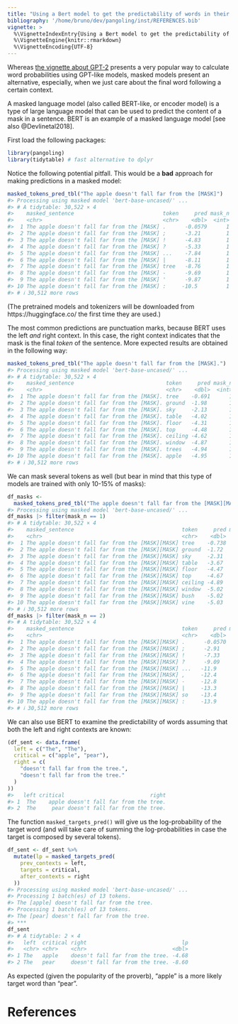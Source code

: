 ```yaml
---
title: "Using a Bert model to get the predictability of words in their context"
bibliography: '/home/bruno/dev/pangoling/inst/REFERENCES.bib'
vignette: >
  %\VignetteIndexEntry{Using a Bert model to get the predictability of words in their context}
  %\VignetteEngine{knitr::rmarkdown}
  %\VignetteEncoding{UTF-8}
---
```





<!-- https://ropensci.org/blog/2019/12/08/precompute-vignettes/ -->

Whereas [the vignette about GPT-2](intro-gpt2.html) presents a very popular way 
to calculate word probabilities using GPT-like models, masked models present an
alternative, especially, when we just care about the final word following a 
certain context.

A masked language model (also called BERT-like, or encoder model) is a type of 
large language model  that can be used to predict the content of a mask in a 
sentence. BERT is an example of a masked language model 
[see also @Devlinetal2018].


First load the following packages:


``` r
library(pangoling)
library(tidytable) # fast alternative to dplyr
```


Notice the following potential pitfall. This would be a **bad** approach for
making predictions in a masked model:


``` r
masked_tokens_pred_tbl("The apple doesn't fall far from the [MASK]")
#> Processing using masked model 'bert-base-uncased/' ...
#> # A tidytable: 30,522 × 4
#>    masked_sentence                            token     pred mask_n
#>    <chr>                                      <chr>    <dbl>  <int>
#>  1 The apple doesn't fall far from the [MASK] .      -0.0579      1
#>  2 The apple doesn't fall far from the [MASK] ;      -3.21        1
#>  3 The apple doesn't fall far from the [MASK] !      -4.83        1
#>  4 The apple doesn't fall far from the [MASK] ?      -5.33        1
#>  5 The apple doesn't fall far from the [MASK] ...    -7.84        1
#>  6 The apple doesn't fall far from the [MASK] |      -8.11        1
#>  7 The apple doesn't fall far from the [MASK] tree   -8.76        1
#>  8 The apple doesn't fall far from the [MASK] -      -9.69        1
#>  9 The apple doesn't fall far from the [MASK] '      -9.87        1
#> 10 The apple doesn't fall far from the [MASK] :     -10.5         1
#> # ℹ 30,512 more rows
```
(The pretrained models and tokenizers will be downloaded from 
https://huggingface.co/ the first time they are used.)


The most common predictions are punctuation marks, because BERT uses the left 
*and* right context. In this case, the right context indicates that the mask is 
the final *token* of the sentence.
More expected results are obtained in the following way:


``` r
masked_tokens_pred_tbl("The apple doesn't fall far from the [MASK].")
#> Processing using masked model 'bert-base-uncased/' ...
#> # A tidytable: 30,522 × 4
#>    masked_sentence                             token     pred mask_n
#>    <chr>                                       <chr>    <dbl>  <int>
#>  1 The apple doesn't fall far from the [MASK]. tree    -0.691      1
#>  2 The apple doesn't fall far from the [MASK]. ground  -1.98       1
#>  3 The apple doesn't fall far from the [MASK]. sky     -2.13       1
#>  4 The apple doesn't fall far from the [MASK]. table   -4.02       1
#>  5 The apple doesn't fall far from the [MASK]. floor   -4.31       1
#>  6 The apple doesn't fall far from the [MASK]. top     -4.48       1
#>  7 The apple doesn't fall far from the [MASK]. ceiling -4.62       1
#>  8 The apple doesn't fall far from the [MASK]. window  -4.87       1
#>  9 The apple doesn't fall far from the [MASK]. trees   -4.94       1
#> 10 The apple doesn't fall far from the [MASK]. apple   -4.95       1
#> # ℹ 30,512 more rows
```

We can mask several tokens as well (but bear in mind that this type of models 
are trained with only 10-15% of masks):


``` r
df_masks <- 
  masked_tokens_pred_tbl("The apple doesn't fall far from the [MASK][MASK]")
#> Processing using masked model 'bert-base-uncased/' ...
df_masks |> filter(mask_n == 1)
#> # A tidytable: 30,522 × 4
#>    masked_sentence                                  token     pred mask_n
#>    <chr>                                            <chr>    <dbl>  <int>
#>  1 The apple doesn't fall far from the [MASK][MASK] tree    -0.738      1
#>  2 The apple doesn't fall far from the [MASK][MASK] ground  -1.72       1
#>  3 The apple doesn't fall far from the [MASK][MASK] sky     -2.31       1
#>  4 The apple doesn't fall far from the [MASK][MASK] table   -3.67       1
#>  5 The apple doesn't fall far from the [MASK][MASK] floor   -4.47       1
#>  6 The apple doesn't fall far from the [MASK][MASK] top     -4.67       1
#>  7 The apple doesn't fall far from the [MASK][MASK] ceiling -4.89       1
#>  8 The apple doesn't fall far from the [MASK][MASK] window  -5.02       1
#>  9 The apple doesn't fall far from the [MASK][MASK] bush    -5.02       1
#> 10 The apple doesn't fall far from the [MASK][MASK] vine    -5.03       1
#> # ℹ 30,512 more rows
df_masks |> filter(mask_n == 2)
#> # A tidytable: 30,522 × 4
#>    masked_sentence                                  token     pred mask_n
#>    <chr>                                            <chr>    <dbl>  <int>
#>  1 The apple doesn't fall far from the [MASK][MASK] .      -0.0570      2
#>  2 The apple doesn't fall far from the [MASK][MASK] ;      -2.91        2
#>  3 The apple doesn't fall far from the [MASK][MASK] !      -7.33        2
#>  4 The apple doesn't fall far from the [MASK][MASK] ?      -9.09        2
#>  5 The apple doesn't fall far from the [MASK][MASK] ...   -11.9         2
#>  6 The apple doesn't fall far from the [MASK][MASK] ,     -12.4         2
#>  7 The apple doesn't fall far from the [MASK][MASK] -     -12.8         2
#>  8 The apple doesn't fall far from the [MASK][MASK] |     -13.3         2
#>  9 The apple doesn't fall far from the [MASK][MASK] so    -13.4         2
#> 10 The apple doesn't fall far from the [MASK][MASK] :     -13.9         2
#> # ℹ 30,512 more rows
```

We can also use BERT to examine the predictability of words assuming that both 
the left and right contexts are known:


``` r
(df_sent <- data.frame(
  left = c("The", "The"),
  critical = c("apple", "pear"),
  right = c(
    "doesn't fall far from the tree.",
    "doesn't fall far from the tree."
  )
))
#>   left critical                           right
#> 1  The    apple doesn't fall far from the tree.
#> 2  The     pear doesn't fall far from the tree.
```

The function `masked_targets_pred()` will give us the log-probability of the 
target word (and will take care of summing the log-probabilities in case the 
target is composed by several tokens).


``` r
df_sent <- df_sent %>%
  mutate(lp = masked_targets_pred(
    prev_contexts = left,
    targets = critical,
    after_contexts = right
  ))
#> Processing using masked model 'bert-base-uncased/' ...
#> Processing 1 batch(es) of 13 tokens.
#> The [apple] doesn't fall far from the tree.
#> Processing 1 batch(es) of 13 tokens.
#> The [pear] doesn't fall far from the tree.
#> ***
df_sent
#> # A tidytable: 2 × 4
#>   left  critical right                              lp
#>   <chr> <chr>    <chr>                           <dbl>
#> 1 The   apple    doesn't fall far from the tree. -4.68
#> 2 The   pear     doesn't fall far from the tree. -8.60
```

As expected (given the popularity of the proverb), "apple" is a more likely 
target word than "pear".


# References
